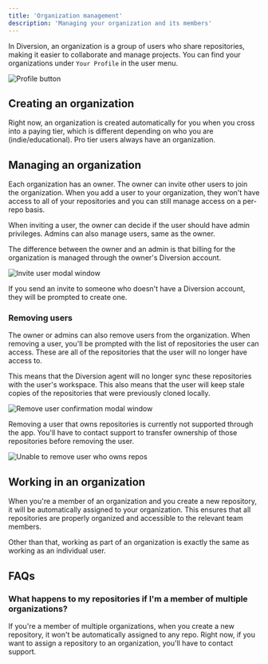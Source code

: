 ---
title: 'Organization management'
description: 'Managing your organization and its members'
---

In Diversion, an organization is a group of users who share repositories, making it easier to collaborate and manage projects. You can find your organizations under `Your Profile` in the user menu.

<img src="/images/org-mgmt-profile-menu-item.png" alt="Profile button" />

## Creating an organization

Right now, an organization is created automatically for you when you cross into a paying tier, which is different depending on who you are (indie/educational). Pro tier users always have an organization.

## Managing an organization

Each organization has an owner. The owner can invite other users to join the organization.
When you add a user to your organization, they won't have access to all of your repositories and you can still manage access on a per-repo basis.

When inviting a user, the owner can decide if the user should have admin privileges. Admins can also manage users, same as the owner.

The difference between the owner and an admin is that billing for the organization is managed through the owner's Diversion account.

<img src="/images/org-mgmt-invite-user.png" alt="Invite user modal window" />

If you send an invite to someone who doesn't have a Diversion account, they will be prompted to create one.

### Removing users

The owner or admins can also remove users from the organization. When removing a user, you'll be prompted with the list of repositories the user can access. These are all of the repositories that the user will no longer have access to.

This means that the Diversion agent will no longer sync these repositories with the user's workspace. This also means that the user will keep stale copies of the repositories that were previously cloned locally.

<img src="/images/org-mgmt-remove-user.png" alt="Remove user confirmation modal window" />

Removing a user that owns repositories is currently not supported through the app. You'll have to contact support to transfer ownership of those repositories before removing the user.

<img src="/images/org-mgmt-unable-to-remove-user.png" alt="Unable to remove user who owns repos" />

## Working in an organization

When you're a member of an organization and you create a new repository, it will be automatically assigned to your organization. This ensures that all repositories are properly organized and accessible to the relevant team members.

Other than that, working as part of an organization is exactly the same as working as an individual user.

## FAQs

### What happens to my repositories if I'm a member of multiple organizations?

If you're a member of multiple organizations, when you create a new repository, it won't be automatically assigned to any repo. Right now, if you want to assign a repository to an organization, you'll have to contact support.